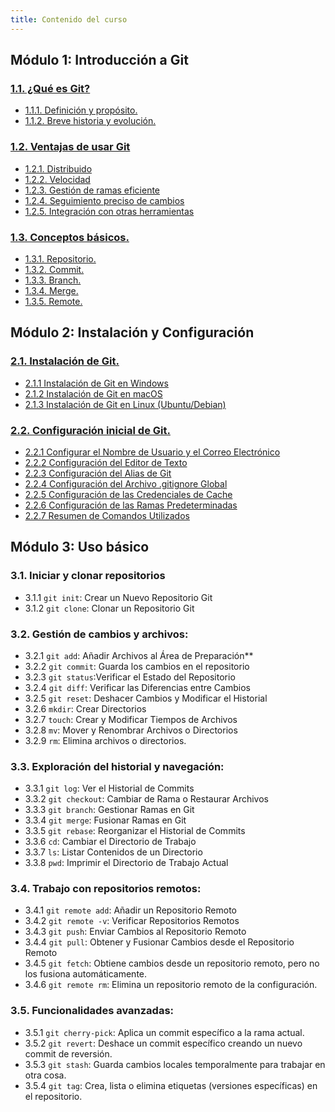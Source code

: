```yaml
---
title: Contenido del curso
---
```


## Módulo 1: Introducción a Git

### [**1.1. ¿Qué es Git?**](/docs/cursos/git_curso/1.1_que_es_git)

- [1.1.1. Definición y propósito.](/docs/cursos/git_curso/1.1_que_es_git#111-definición-y-propósito)
- [1.1.2. Breve historia y evolución.](/docs/cursos/git_curso/1.1_que_es_git#112-breve-historia-y-evolución)

### [**1.2. Ventajas de usar Git**](/docs/cursos/git_curso/1.2_ventajas_de_usar_git)

- [1.2.1. Distribuido](/docs/cursos/git_curso/1.2_ventajas_de_usar_git#121-distribuido)
- [1.2.2. Velocidad](/docs/cursos/git_curso/1.2_ventajas_de_usar_git#122-velocidad)
- [1.2.3. Gestión de ramas eficiente](/docs/cursos/git_curso/1.2_ventajas_de_usar_git#123-gestión-de-ramas-eficiente)
- [1.2.4. Seguimiento preciso de cambios](/docs/cursos/git_curso/1.2_ventajas_de_usar_git#124-seguimiento-preciso-de-cambios)
- [1.2.5. Integración con otras herramientas](/docs/cursos/git_curso/1.2_ventajas_de_usar_git#125-integración-con-otras-herramientas)

### [**1.3. Conceptos básicos.**](/docs/cursos/git_curso/1.3_conceptos_basicos)

- [1.3.1. Repositorio.](/docs/cursos/git_curso/1.3_conceptos_basicos#131-repositorio)
- [1.3.2. Commit.](/docs/cursos/git_curso/1.3_conceptos_basicos#132-commit)
- [1.3.3. Branch.](/docs/cursos/git_curso/1.3_conceptos_basicos#133-branch)
- [1.3.4. Merge.](/docs/cursos/git_curso/1.3_conceptos_basicos#134-merge)
- [1.3.5. Remote.](/docs/cursos/git_curso/1.3_conceptos_basicos#135-remote)

## Módulo 2: Instalación y Configuración

### [**2.1. Instalación de Git.**](/docs/cursos/git_curso/2.1_instalacion_de_git)

- [2.1.1 Instalación de Git en Windows](/docs/cursos/git_curso/2.1_instalacion_de_git#211-instalación-de-git-en-windows)
- [2.1.2 Instalación de Git en macOS](/docs/cursos/git_curso/2.1_instalacion_de_git#212-instalación-de-git-en-macos)
- [2.1.3 Instalación de Git en Linux (Ubuntu/Debian)](/docs/cursos/git_curso/2.1_instalacion_de_git#213-instalación-de-git-en-linux-ubuntudebian)

### [**2.2. Configuración inicial de Git.**](/docs/cursos/git_curso/2.2_configuracion_inicial_de_git)

- [2.2.1 Configurar el Nombre de Usuario y el Correo Electrónico](/docs/cursos/git_curso/2.2_configuracion_inicial_de_git#221-configurar-el-nombre-de-usuario-y-el-correo-electrónico)
- [2.2.2 Configuración del Editor de Texto](/docs/cursos/git_curso/2.2_configuracion_inicial_de_git#222-configuración-del-editor-de-texto)
- [2.2.3 Configuración del Alias de Git](/docs/cursos/git_curso/2.2_configuracion_inicial_de_git#223-configuración-del-alias-de-git)
- [2.2.4 Configuración del Archivo .gitignore Global](/docs/cursos/git_curso/2.2_configuracion_inicial_de_git#224-configuración-del-archivo-gitignore-global)
- [2.2.5 Configuración de las Credenciales de Cache](/docs/cursos/git_curso/2.2_configuracion_inicial_de_git#225-configuración-de-las-credenciales-de-cache)
- [2.2.6 Configuración de las Ramas Predeterminadas](/docs/cursos/git_curso/2.2_configuracion_inicial_de_git#226-configuración-de-las-ramas-predeterminadas)
- [2.2.7 Resumen de Comandos Utilizados](/docs/cursos/git_curso/2.2_configuracion_inicial_de_git#227-resumen-de-comandos-utilizados)

## **Módulo 3: Uso básico**

### **3.1. Iniciar y clonar repositorios**

- 3.1.1 `git init`: Crear un Nuevo Repositorio Git
- 3.1.2 `git clone`: Clonar un Repositorio Git

### **3.2. Gestión de cambios y archivos:**

- 3.2.1 `git add`: Añadir Archivos al Área de Preparación**
- 3.2.2 `git commit`: Guarda los cambios en el repositorio
- 3.2.3 `git status`:Verificar el Estado del Repositorio
- 3.2.4 `git diff`: Verificar las Diferencias entre Cambios
- 3.2.5 `git reset`: Deshacer Cambios y Modificar el Historial
- 3.2.6 `mkdir`: Crear Directorios
- 3.2.7 `touch`: Crear y Modificar Tiempos de Archivos
- 3.2.8 `mv`: Mover y Renombrar Archivos o Directorios
- 3.2.9 `rm`: Elimina archivos o directorios.

### **3.3. Exploración del historial y navegación:**

- 3.3.1 `git log`: Ver el Historial de Commits
- 3.3.2 `git checkout`: Cambiar de Rama o Restaurar Archivos
- 3.3.3 `git branch`: Gestionar Ramas en Git
- 3.3.4 `git merge`: Fusionar Ramas en Git
- 3.3.5 `git rebase`: Reorganizar el Historial de Commits
- 3.3.6 `cd`: Cambiar el Directorio de Trabajo
- 3.3.7 `ls`: Listar Contenidos de un Directorio
- 3.3.8 `pwd`: Imprimir el Directorio de Trabajo Actual

### **3.4. Trabajo con repositorios remotos:**

- 3.4.1 `git remote add`: Añadir un Repositorio Remoto
- 3.4.2 `git remote -v`: Verificar Repositorios Remotos
- 3.4.3 `git push`: Enviar Cambios al Repositorio Remoto
- 3.4.4 `git pull`: Obtener y Fusionar Cambios desde el Repositorio Remoto
- 3.4.5 `git fetch`: Obtiene cambios desde un repositorio remoto, pero no los fusiona automáticamente.
- 3.4.6 `git remote rm`: Elimina un repositorio remoto de la configuración.

### **3.5. Funcionalidades avanzadas:**

- 3.5.1 `git cherry-pick`: Aplica un commit específico a la rama actual.
- 3.5.2 `git revert`: Deshace un commit específico creando un nuevo commit de reversión.
- 3.5.3 `git stash`: Guarda cambios locales temporalmente para trabajar en otra cosa.
- 3.5.4 `git tag`: Crea, lista o elimina etiquetas (versiones específicas) en el repositorio.